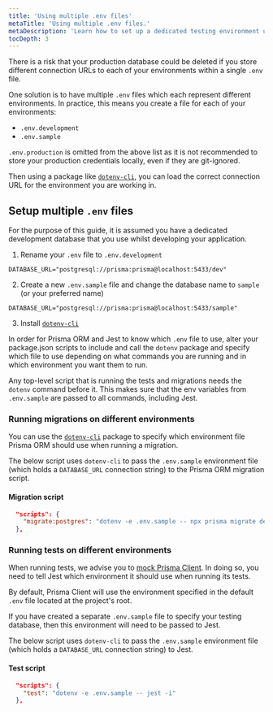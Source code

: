 ```yaml
---
title: 'Using multiple .env files'
metaTitle: 'Using multiple .env files.'
metaDescription: 'Learn how to set up a dedicated testing environment using multiple .env files.'
tocDepth: 3
---
```


<TopBlock>

There is a risk that your production database could be deleted if you store different connection URLs to each of your environments within a single `.env` file.

One solution is to have multiple `.env` files which each represent different environments. In practice, this means you create a file for each of your environments:

- `.env.development`
- `.env.sample`

<Admonition type="warning">

`.env.production` is omitted from the above list as it is not recommended to store your production credentials locally, even if they are git-ignored.

</Admonition>

Then using a package like [`dotenv-cli`](https://www.npmjs.com/package/dotenv-cli), you can load the correct connection URL for the environment you are working in.

</TopBlock>

## Setup multiple `.env` files

For the purpose of this guide, it is assumed you have a dedicated development database that you use whilst developing your application.

1. Rename your `.env` file to `.env.development`

```env file=.env.development
DATABASE_URL="postgresql://prisma:prisma@localhost:5433/dev"
```

2. Create a new `.env.sample` file and change the database name to `sample` (or your preferred name)

```env file=.env.sample
DATABASE_URL="postgresql://prisma:prisma@localhost:5433/sample"
```

3. Install [`dotenv-cli`](https://www.npmjs.com/package/dotenv-cli)

In order for Prisma ORM and Jest to know which `.env` file to use, alter your package.json scripts to include and call the `dotenv` package and specify which file to use depending on what commands you are running and in which environment you want them to run.

<Admonition type="info">

Any top-level script that is running the tests and migrations needs the `dotenv` command before it. This makes sure that the env variables from `.env.sample` are passed to all commands, including Jest.

</Admonition>

### Running migrations on different environments

You can use the [`dotenv-cli`](https://www.npmjs.com/package/dotenv-cli) package to specify which environment file Prisma ORM should use when running a migration.

The below script uses `dotenv-cli` to pass the `.env.sample` environment file (which holds a `DATABASE_URL` connection string) to the Prisma ORM migration script.

#### Migration script

```json file=package.json
  "scripts": {
    "migrate:postgres": "dotenv -e .env.sample -- npx prisma migrate deploy",
  },
```

### Running tests on different environments

When running tests, we advise you to [mock Prisma Client](/orm/prisma-client/testing/unit-testing#mocking-prisma-client). In doing so, you need to tell Jest which environment it should use when running its tests.

By default, Prisma Client will use the environment specified in the default `.env` file located at the project's root.

If you have created a separate `.env.sample` file to specify your testing database, then this environment will need to be passed to Jest.

The below script uses `dotenv-cli` to pass the `.env.sample` environment file (which holds a `DATABASE_URL` connection string) to Jest.

#### Test script

```json file=package.json
  "scripts": {
    "test": "dotenv -e .env.sample -- jest -i"
  },
```
